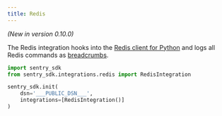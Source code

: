 ```yaml
---
title: Redis
---
```


_(New in version 0.10.0)_

The Redis integration hooks into the [Redis client for Python](https://pypi.org/project/redis/) and logs all Redis commands as [breadcrumbs](/enriching-error-data/breadcrumbs/).

```python
import sentry_sdk
from sentry_sdk.integrations.redis import RedisIntegration

sentry_sdk.init(
    dsn='___PUBLIC_DSN___',
    integrations=[RedisIntegration()]
)
```

<!-- TODO-ADD-VERIFICATION-EXAMPLE -->
